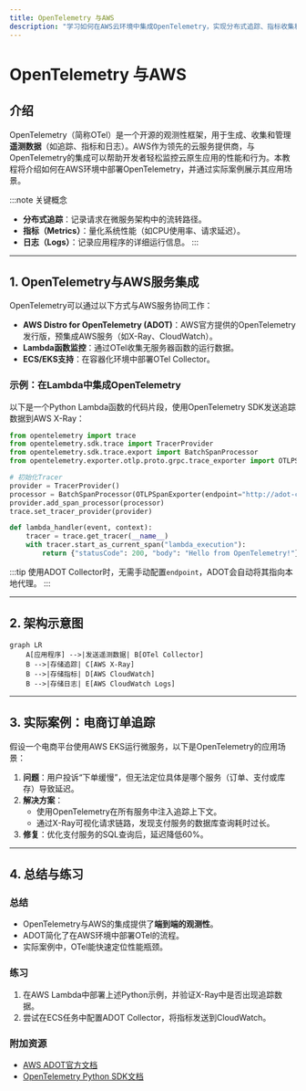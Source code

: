 ```yaml
---
title: OpenTelemetry 与AWS
description: "学习如何在AWS云环境中集成OpenTelemetry，实现分布式追踪、指标收集和日志管理。"
---
```


# OpenTelemetry 与AWS

## 介绍

OpenTelemetry（简称OTel）是一个开源的观测性框架，用于生成、收集和管理**遥测数据**（如追踪、指标和日志）。AWS作为领先的云服务提供商，与OpenTelemetry的集成可以帮助开发者轻松监控云原生应用的性能和行为。本教程将介绍如何在AWS环境中部署OpenTelemetry，并通过实际案例展示其应用场景。

:::note 关键概念
- **分布式追踪**：记录请求在微服务架构中的流转路径。
- **指标（Metrics）**：量化系统性能（如CPU使用率、请求延迟）。
- **日志（Logs）**：记录应用程序的详细运行信息。
:::

---

## 1. OpenTelemetry与AWS服务集成

OpenTelemetry可以通过以下方式与AWS服务协同工作：
- **AWS Distro for OpenTelemetry (ADOT)**：AWS官方提供的OpenTelemetry发行版，预集成AWS服务（如X-Ray、CloudWatch）。
- **Lambda函数监控**：通过OTel收集无服务器函数的运行数据。
- **ECS/EKS支持**：在容器化环境中部署OTel Collector。

### 示例：在Lambda中集成OpenTelemetry
以下是一个Python Lambda函数的代码片段，使用OpenTelemetry SDK发送追踪数据到AWS X-Ray：

```python
from opentelemetry import trace
from opentelemetry.sdk.trace import TracerProvider
from opentelemetry.sdk.trace.export import BatchSpanProcessor
from opentelemetry.exporter.otlp.proto.grpc.trace_exporter import OTLPSpanExporter

# 初始化Tracer
provider = TracerProvider()
processor = BatchSpanProcessor(OTLPSpanExporter(endpoint="http://adot-collector:4317"))
provider.add_span_processor(processor)
trace.set_tracer_provider(provider)

def lambda_handler(event, context):
    tracer = trace.get_tracer(__name__)
    with tracer.start_as_current_span("lambda_execution"):
        return {"statusCode": 200, "body": "Hello from OpenTelemetry!"}
```

:::tip
使用ADOT Collector时，无需手动配置`endpoint`，ADOT会自动将其指向本地代理。
:::

---

## 2. 架构示意图

```mermaid
graph LR
    A[应用程序] -->|发送遥测数据| B[OTel Collector]
    B -->|存储追踪| C[AWS X-Ray]
    B -->|存储指标| D[AWS CloudWatch]
    B -->|存储日志| E[AWS CloudWatch Logs]
```

---

## 3. 实际案例：电商订单追踪

假设一个电商平台使用AWS EKS运行微服务，以下是OpenTelemetry的应用场景：

1. **问题**：用户投诉“下单缓慢”，但无法定位具体是哪个服务（订单、支付或库存）导致延迟。
2. **解决方案**：
   - 使用OpenTelemetry在所有服务中注入追踪上下文。
   - 通过X-Ray可视化请求链路，发现支付服务的数据库查询耗时过长。
3. **修复**：优化支付服务的SQL查询后，延迟降低60%。

---

## 4. 总结与练习

### 总结
- OpenTelemetry与AWS的集成提供了**端到端的观测性**。
- ADOT简化了在AWS环境中部署OTel的流程。
- 实际案例中，OTel能快速定位性能瓶颈。

### 练习
1. 在AWS Lambda中部署上述Python示例，并验证X-Ray中是否出现追踪数据。
2. 尝试在ECS任务中配置ADOT Collector，将指标发送到CloudWatch。

### 附加资源
- [AWS ADOT官方文档](https://aws.amazon.com/otel/)
- [OpenTelemetry Python SDK文档](https://opentelemetry.io/docs/instrumentation/python/)